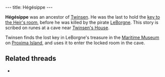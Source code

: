 ---
title: Hégésippe
---

{{twinsunica import}}{{Infobox Character
 |image=
 |race=quetch
 |gender=male
 |size=average
 |age=dead
 |magical=yes
 |lba1=
 |lba2=
 |alignment=sendell
 |occupation=
 |requires=
 |amount=
 |fam1=
 |fam2=
 |planet=
 |island=
 |building=
}}
'''Hégésippe''' was an ancestor of [[Twinsen]]. He was the last to hold the [[key to the Heir's room]], before he was killed by the pirate [[LeBorgne]]. This story is scribed on runes at a cave near [[Twinsen's House]].

Twinsen finds the lost key in LeBorgne's treasure in the [[Maritime Museum]] on [[Proxima Island]], and uses it to enter the locked room in the cave.

==Related threads==
* {{thread|id=11428|title=Hegesippe}}
